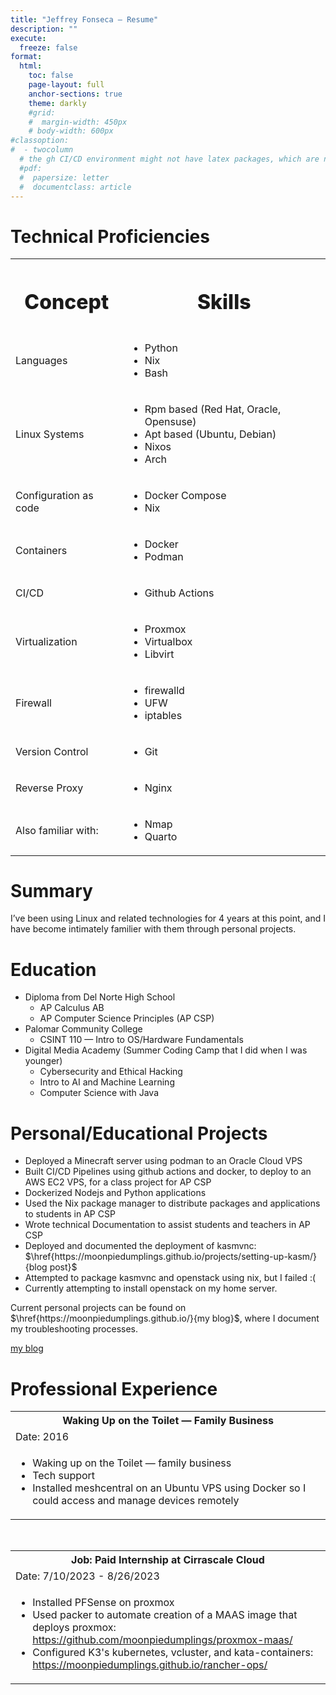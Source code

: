 ```yaml
---
title: "Jeffrey Fonseca — Resume"
description: ""
execute:
  freeze: false
format:
  html:
    toc: false
    page-layout: full
    anchor-sections: true
    theme: darkly
    #grid:
    #  margin-width: 450px
    # body-width: 600px
#classoption:
#  - twocolumn
  # the gh CI/CD environment might not have latex packages, which are needed for rendering pdf. Keeping this commented to avoid problems. 
  #pdf:
  #  papersize: letter
  #  documentclass: article
---
```



# Technical Proficiencies



```{=html}
<table>
  <tr>
    <th><h1 style="font-weight: 800;">Concept</h1></th>
    <th><h1 style="font-weight: 800;">Skills</h1></th>
  </tr>
  <tr>
    <td>Languages</td>
    <td>
      <ul>
        <li>Python</li>
        <li>Nix</li>
        <li>Bash</li>
      </ul>
    </td>
  </tr>
  <tr>
    <td>Linux Systems</td>
    <td>
      <ul>
        <li>Rpm based (Red Hat, Oracle, Opensuse)</li>
        <li>Apt based (Ubuntu, Debian)</li>
        <li>Nixos</li>
        <li>Arch</li>
      </ul>
    </td>
  </tr>
  <tr>
    <td>Configuration as code</td>
    <td>
      <ul>
        <li>Docker Compose</li>
        <li>Nix</li>
      </ul>
    </td>
  </tr>
  <tr>
    <td>Containers</td>
    <td>
      <ul>
        <li>Docker</li>
        <li>Podman</li>
      </ul>
    </td>
  </tr>
  <tr>
    <td>CI/CD</td>
    <td>
      <ul>
        <li>Github Actions</li>
      </ul>
    </td>
  </tr>
  <tr>
    <td>Virtualization</td>
    <td>
      <ul>
        <li>Proxmox</li>
        <li>Virtualbox</li>
        <li>Libvirt</li>
      </ul>
    </td>
  </tr>
  <tr>
    <td>Firewall</td>
    <td>
      <ul>
        <li>firewalld</li>
        <li>UFW</li>
        <li>iptables</li>
      </ul>
    </td>
  </tr>
  <tr>
    <td>Version Control</td>
    <td>
      <ul>
        <li>Git</li>
      </ul>
    </td>
  </tr>
  <tr>
    <td>Reverse Proxy</td>
    <td>
      <ul>
        <li>Nginx</li>
      </ul>
    </td>
  </tr>
  <tr>
    <td>Also familiar with:</td>
    <td>
      <ul>
        <li>Nmap</li>
        <li>Quarto</li>
      </ul>
    </td>
  </tr>
</table>
```


# Summary

I've been using Linux and related technologies for 4 years at this point, and I have become intimately familier with them through personal projects. 

# Education

* Diploma from Del Norte High School
    + AP Calculus AB
    + AP Computer Science Principles (AP CSP)
* Palomar Community College
  + CSINT 110 — Intro to OS/Hardware Fundamentals
* Digital Media Academy (Summer Coding Camp that I did when I was younger)
  + Cybersecurity and Ethical Hacking
  + Intro to AI and Machine Learning
  + Computer Science with Java


# Personal/Educational Projects

* Deployed a Minecraft server using podman to an Oracle Cloud VPS
* Built CI/CD Pipelines using github actions and docker, to deploy to an AWS EC2 VPS, for a class project for AP CSP
* Dockerized Nodejs and Python applications
* Used the Nix package manager to distribute packages and applications to students in AP CSP
* Wrote technical Documentation to assist students and teachers in AP CSP
* Deployed and documented the deployment of kasmvnc: $\href{https://moonpiedumplings.github.io/projects/setting-up-kasm/}{blog post}$
* Attempted to package kasmvnc and openstack using nix, but I failed :(
* Currently attempting to install openstack on my home server. 

Current personal projects can be found on $\href{https://moonpiedumplings.github.io/}{my blog}$, where I document my troubleshooting processes.


```{=html}
<a href="https://moonpiedumplings.github.io/">my blog</a>
```

\newpage{}

# Professional Experience

```{=html}
<table>
  <tr>
    <th><b>Waking Up on the Toilet — Family Business</b></th>
  </tr>
  <tr>
    <td>Date: 2016</td>
  </tr>
  <tr>
    <td>
      <ul>
        <li>Waking up on the Toilet — family business</li>
        <li>Tech support</li>
        <li>Installed meshcentral on an Ubuntu VPS using Docker so I could access and manage devices remotely</li>
      </ul>
    </td>
  </tr>
</table>
<br>

<table>
  <tr>
    <th><b>Job: Paid Internship at Cirrascale Cloud</b></th>
  </tr>
  <tr>
    <td>Date: 7/10/2023 - 8/26/2023</td>
  </tr>
  <tr>
    <td>
      <ul>
        <li>Installed PFSense on proxmox</li>
        <li>Used packer to automate creation of a MAAS image that deploys proxmox: <a href="https://github.com/moonpiedumplings/proxmox-maas/">https://github.com/moonpiedumplings/proxmox-maas/</a></li>
        <li>Configured K3's kubernetes, vcluster, and kata-containers: <a href="https://moonpiedumplings.github.io/rancher-ops/">https://moonpiedumplings.github.io/rancher-ops/</a></li>
      </ul>
    </td>
  </tr>
</table>
```


